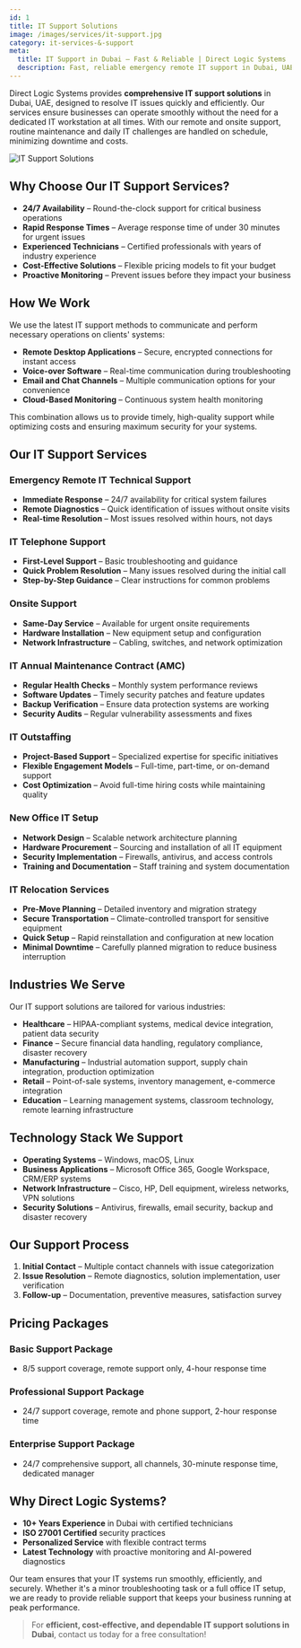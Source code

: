 ```yaml
---
id: 1
title: IT Support Solutions
image: /images/services/it-support.jpg
category: it-services-&-support
meta:
  title: IT Support in Dubai – Fast & Reliable | Direct Logic Systems
  description: Fast, reliable emergency remote IT support in Dubai, UAE with Direct Logic Systems. From troubleshooting to maintenance, we keep your business running smoothly with minimal downtime
---
```




Direct Logic Systems provides **comprehensive IT support solutions** in Dubai, UAE, designed to resolve IT issues quickly and efficiently. Our services ensure businesses can operate smoothly without the need for a dedicated IT workstation at all times. With our remote and onsite support, routine maintenance and daily IT challenges are handled on schedule, minimizing downtime and costs.

<Image src="/images/it-support-services.jpg" alt="IT Support Solutions" width={600} height={400} />

## Why Choose Our IT Support Services?

- **24/7 Availability** – Round-the-clock support for critical business operations
- **Rapid Response Times** – Average response time of under 30 minutes for urgent issues
- **Experienced Technicians** – Certified professionals with years of industry experience
- **Cost-Effective Solutions** – Flexible pricing models to fit your budget
- **Proactive Monitoring** – Prevent issues before they impact your business

## How We Work

We use the latest IT support methods to communicate and perform necessary operations on clients' systems:  
- **Remote Desktop Applications** – Secure, encrypted connections for instant access
- **Voice-over Software** – Real-time communication during troubleshooting
- **Email and Chat Channels** – Multiple communication options for your convenience
- **Cloud-Based Monitoring** – Continuous system health monitoring

This combination allows us to provide timely, high-quality support while optimizing costs and ensuring maximum security for your systems.

## Our IT Support Services

### Emergency Remote IT Technical Support
- **Immediate Response** – 24/7 availability for critical system failures
- **Remote Diagnostics** – Quick identification of issues without onsite visits
- **Real-time Resolution** – Most issues resolved within hours, not days

### IT Telephone Support
- **First-Level Support** – Basic troubleshooting and guidance
- **Quick Problem Resolution** – Many issues resolved during the initial call
- **Step-by-Step Guidance** – Clear instructions for common problems

### Onsite Support
- **Same-Day Service** – Available for urgent onsite requirements
- **Hardware Installation** – New equipment setup and configuration
- **Network Infrastructure** – Cabling, switches, and network optimization

### IT Annual Maintenance Contract (AMC)
- **Regular Health Checks** – Monthly system performance reviews
- **Software Updates** – Timely security patches and feature updates
- **Backup Verification** – Ensure data protection systems are working
- **Security Audits** – Regular vulnerability assessments and fixes

### IT Outstaffing
- **Project-Based Support** – Specialized expertise for specific initiatives
- **Flexible Engagement Models** – Full-time, part-time, or on-demand support
- **Cost Optimization** – Avoid full-time hiring costs while maintaining quality

### New Office IT Setup
- **Network Design** – Scalable network architecture planning
- **Hardware Procurement** – Sourcing and installation of all IT equipment
- **Security Implementation** – Firewalls, antivirus, and access controls
- **Training and Documentation** – Staff training and system documentation

### IT Relocation Services
- **Pre-Move Planning** – Detailed inventory and migration strategy
- **Secure Transportation** – Climate-controlled transport for sensitive equipment
- **Quick Setup** – Rapid reinstallation and configuration at new location
- **Minimal Downtime** – Carefully planned migration to reduce business interruption

## Industries We Serve

Our IT support solutions are tailored for various industries:

- **Healthcare** – HIPAA-compliant systems, medical device integration, patient data security
- **Finance** – Secure financial data handling, regulatory compliance, disaster recovery
- **Manufacturing** – Industrial automation support, supply chain integration, production optimization
- **Retail** – Point-of-sale systems, inventory management, e-commerce integration
- **Education** – Learning management systems, classroom technology, remote learning infrastructure

## Technology Stack We Support

- **Operating Systems** – Windows, macOS, Linux
- **Business Applications** – Microsoft Office 365, Google Workspace, CRM/ERP systems
- **Network Infrastructure** – Cisco, HP, Dell equipment, wireless networks, VPN solutions
- **Security Solutions** – Antivirus, firewalls, email security, backup and disaster recovery

## Our Support Process

1. **Initial Contact** – Multiple contact channels with issue categorization
2. **Issue Resolution** – Remote diagnostics, solution implementation, user verification
3. **Follow-up** – Documentation, preventive measures, satisfaction survey

## Pricing Packages

### Basic Support Package
- 8/5 support coverage, remote support only, 4-hour response time

### Professional Support Package
- 24/7 support coverage, remote and phone support, 2-hour response time

### Enterprise Support Package
- 24/7 comprehensive support, all channels, 30-minute response time, dedicated manager

## Why Direct Logic Systems?

- **10+ Years Experience** in Dubai with certified technicians
- **ISO 27001 Certified** security practices
- **Personalized Service** with flexible contract terms
- **Latest Technology** with proactive monitoring and AI-powered diagnostics


Our team ensures that your IT systems run smoothly, efficiently, and securely. Whether it's a minor troubleshooting task or a full office IT setup, we are ready to provide reliable support that keeps your business running at peak performance.

> For **efficient, cost-effective, and dependable IT support solutions in Dubai**, contact us today for a free consultation!
